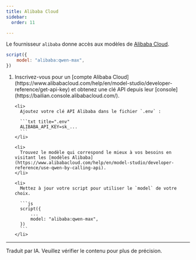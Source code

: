 ```yaml
---
title: Alibaba Cloud
sidebar:
  order: 11

---
```



Le fournisseur `alibaba` donne accès aux modèles de [Alibaba Cloud](https://www.alibabacloud.com/).

```js "alibaba:"
script({
    model: "alibaba:qwen-max",
})
```

<Steps>
  <ol>
    <li>
      Inscrivez-vous pour un [compte Alibaba Cloud](https://www.alibabacloud.com/help/en/model-studio/developer-reference/get-api-key) et obtenez une clé API depuis leur [console](https://bailian.console.alibabacloud.com/).
    </li>

    <li>
      Ajoutez votre clé API Alibaba dans le fichier `.env` :

      ```txt title=".env"
      ALIBABA_API_KEY=sk_...
      ```
    </li>

    <li>
      Trouvez le modèle qui correspond le mieux à vos besoins en visitant les [modèles Alibaba](https://www.alibabacloud.com/help/en/model-studio/developer-reference/use-qwen-by-calling-api).
    </li>

    <li>
      Mettez à jour votre script pour utiliser le `model` de votre choix.

      ```js
      script({
          ...
          model: "alibaba:qwen-max",
      })
      ```
    </li>
  </ol>
</Steps>

<LLMProviderFeatures provider="alibaba" />

<hr />

Traduit par IA. Veuillez vérifier le contenu pour plus de précision.
